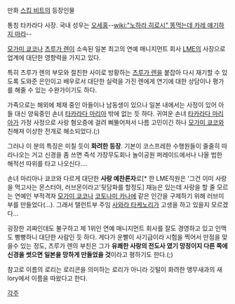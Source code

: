 만화 [[스킵 비트]]의 등장인물

통칭 타카라다 사장. 국내 성우는 [[오세홍]]--[[wiki:"노하라 히로시" 똥먹는데 카레 얘기하지 마라]]--

[[모가미 쿄코]]나 [[츠루가 렌]]이 소속된 일본 최고의 연예 매니지먼트 회사 [[LME]]의 사장으로 업계에 대단한 영향력을 가지고 있다.

특히 츠루가 렌의 부모와 절친한 사이로 방황하는 [[츠루가 렌]]을 붙잡아 다시 재기할 수 있도록 도와준 은인이고 배우로서 대단한 실력을 가진 렌에게 연기에 대한 상담이나 평가를 해줄 수 있는 수완가이기도 하다.

가족으로는 해외에 체재 중인 아들이나 남동생이 있으나 일본 내에서는 사정이 있어 아들 대신 양육중인 손녀 [[타카라다 마리아]] 밖에 없는 듯 하다. 귀여운 손녀 [[타카라다 마리아]]가 가정 사정으로 사랑 혐오증에 걸려 삐뚤어져서 나름 고민이긴 하나 [[모가미 쿄코]]와 친해져 이상한 전개로 해소되었다.(;)

그러나 이 분의 특징은 미칠 듯이 '''화려한 등장'''.
기본이 코스프레한 수행원들이 줄줄히 따라나오는 거고 신경을 좀 쓰면 즉석 가장무도회나 놀이공원 퍼레이드에서나 나올 법한 해적선 따위를 타고 나오신다....

손녀 마리아나 쿄코와 다르게 대단한 '''사랑 예찬론자'''로[* 한 LME직원은 '그건 이미 사랑을 먹고사는 몬스터야, 러브몬이라고'뒷담화를 할정도] 재능은 있는데 사랑을 할 줄 모르는 연예인 부적격자 [[모가미 쿄코]]나 [[코토나미 카나에]] 같은 인간을 구제하기 위해 러브미부를 만들었다(...). 그래서 탤런트부 주임 [[사와라 타케노리]]가 고생을 하고 있을지 모르겠다...

굉장한 괴짜인데도 불구하고 제 1위인 연예 매니지먼트 회사를 잘도 경영하고 있고 인맥도 빵빵하니 대단한 사람인 듯 하다. 게다가 운빨이 사기급이라 시험을 찍어서 만점을 맞을수 있는 정도, 츠루가 렌의 부친은 그가 '''유쾌한 사랑의 전도사 였기 망정이지 다른 쪽에 신경을 썻으면 일본을 망하게 만들었을 것'''이라고 평하기도 한다.(;)



참고로 이름의 로리는 로리콘을 의미하는 로리가 아니라 깃털이 화려한 앵무새과의 새 lory에서 이름을 따왔다고 한다.

[[각주]]
